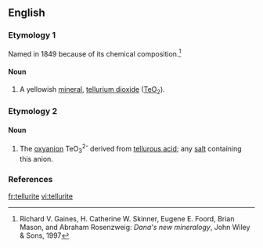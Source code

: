 ==English==

===Etymology 1===
Named in 1849 because of its chemical composition.<ref>Richard V. Gaines, H. Catherine W. Skinner, Eugene E. Foord, Brian Mason, and Abraham Rosenzweig: ''Dana's new mineralogy'', John Wiley & Sons, 1997</ref>

====Noun====
{{wikipedia}}
{{en-noun|-}}

# {{context|mineralogy|lang=en}} A yellowish [[mineral]], [[tellurium dioxide]] ([[tellurium|Te]][[oxygen|O]]<sub>2</sub>).

===Etymology 2===

====Noun====
{{en-noun|s}}
# {{context|inorganic chemistry|lang=en}} The [[oxyanion]] TeO<sub>3</sub><sup>2-</sup> derived from [[tellurous acid]]; any [[salt]] containing this anion.

===References===
<references/>

[[fr:tellurite]]
[[vi:tellurite]]